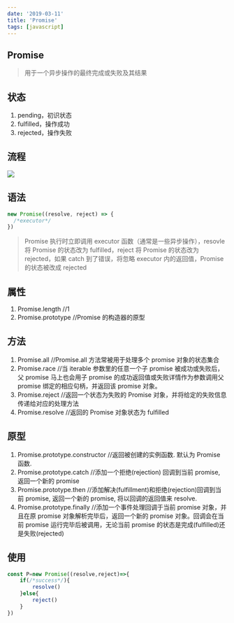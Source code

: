 ```yaml
---
date: '2019-03-11'
title: 'Promise'
tags: [javascript]
---
```


## Promise

> 用于一个异步操作的最终完成或失败及其结果

## 状态

1. pending，初识状态
2. fulfilled，操作成功
3. rejected，操作失败

## 流程

![](https://pics-rust.vercel.app/img/20190830101852.png)

## 语法

```js
new Promise((resolve, reject) => {
  /*executor*/
})
```

> Promise 执行时立即调用 executor 函数（通常是一些异步操作），resovle 将 Promise 的状态改为 fulfilled，reject 将 Promise 的状态改为 rejected，如果 catch 到了错误，将忽略 executor 内的返回值，Promise 的状态被改成 rejected

## 属性

1. Promise.length //1
2. Promise.prototype //Promise 的构造器的原型

## 方法

1. Promise.all //Promise.all 方法常被用于处理多个 promise 对象的状态集合
2. Promise.race //当 iterable 参数里的任意一个子 promise 被成功或失败后，父 promise 马上也会用子 promise 的成功返回值或失败详情作为参数调用父 promise 绑定的相应句柄，并返回该 promise 对象。
3. Promise.reject //返回一个状态为失败的 Promise 对象，并将给定的失败信息传递给对应的处理方法
4. Promise.resolve //返回的 Promise 对象状态为 fulfilled

## 原型

1. Promise.prototype.constructor //返回被创建的实例函数. 默认为 Promise 函数.
2. Promise.prototype.catch //添加一个拒绝(rejection) 回调到当前 promise, 返回一个新的 promise
3. Promise.prototype.then //添加解决(fulfillment)和拒绝(rejection)回调到当前 promise, 返回一个新的 promise, 将以回调的返回值来 resolve.
4. Promise.prototype.finally //添加一个事件处理回调于当前 promise 对象，并且在原 promise 对象解析完毕后，返回一个新的 promise 对象。回调会在当前 promise 运行完毕后被调用，无论当前 promise 的状态是完成(fulfilled)还是失败(rejected)

## 使用

```js
const P=new Promise((resolve,reject)=>{
    if(/*success*/){
        resolve()
    }else{
        reject()
    }
})
```
